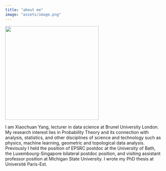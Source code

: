 ```yaml
---
title: "about me"
image: "assets/image.png"
---
```


<img src="assets/image.png" width="300" height="300"/>



I am Xiaochuan Yang, lecturer in data science at Brunel University London. My research interest lies in Probability Theory and its connection with analysis, statistics, and other disciplines of science and technology such as physics, machine learning, geometric and topological data analysis. Previously I held the position of EPSRC postdoc at the University of Bath, the Luxembourg-Singapore bilateral postdoc position, and visiting assistant professor position at Michigan State University. I wrote my PhD thesis at Université Paris-Est.